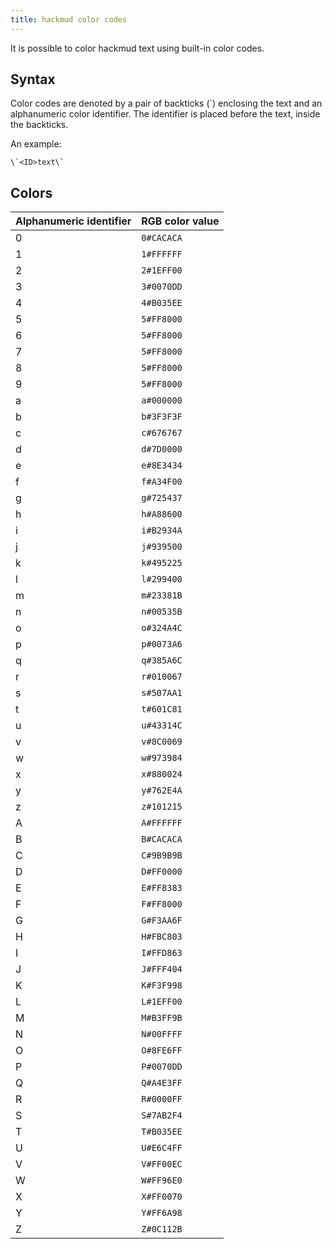 ```yaml
---
title: hackmud color codes
---
```


It is possible to color hackmud text using built-in color codes.

## Syntax

Color codes are denoted by a pair of backticks (`) enclosing the text and an alphanumeric color identifier.
The identifier is placed before the text, inside the backticks.

An example:

```
\`<ID>text\`
```

## Colors

| Alphanumeric identifier | RGB color value |
| ----------------------- | --------------- |
| 0                       | `0#CACACA`      |
| 1                       | `1#FFFFFF`      |
| 2                       | `2#1EFF00`      |
| 3                       | `3#0070DD`      |
| 4                       | `4#B035EE`      |
| 5                       | `5#FF8000`      |
| 6                       | `5#FF8000`      |
| 7                       | `5#FF8000`      |
| 8                       | `5#FF8000`      |
| 9                       | `5#FF8000`      |
| a                       | `a#000000`      |
| b                       | `b#3F3F3F`      |
| c                       | `c#676767`      |
| d                       | `d#7D0000`      |
| e                       | `e#8E3434`      |
| f                       | `f#A34F00`      |
| g                       | `g#725437`      |
| h                       | `h#A88600`      |
| i                       | `i#B2934A`      |
| j                       | `j#939500`      |
| k                       | `k#495225`      |
| l                       | `l#299400`      |
| m                       | `m#23381B`      |
| n                       | `n#00535B`      |
| o                       | `o#324A4C`      |
| p                       | `p#0073A6`      |
| q                       | `q#385A6C`      |
| r                       | `r#010067`      |
| s                       | `s#507AA1`      |
| t                       | `t#601C81`      |
| u                       | `u#43314C`      |
| v                       | `v#8C0069`      |
| w                       | `w#973984`      |
| x                       | `x#880024`      |
| y                       | `y#762E4A`      |
| z                       | `z#101215`      |
| A                       | `A#FFFFFF`      |
| B                       | `B#CACACA`      |
| C                       | `C#9B9B9B`      |
| D                       | `D#FF0000`      |
| E                       | `E#FF8383`      |
| F                       | `F#FF8000`      |
| G                       | `G#F3AA6F`      |
| H                       | `H#FBC803`      |
| I                       | `I#FFD863`      |
| J                       | `J#FFF404`      |
| K                       | `K#F3F998`      |
| L                       | `L#1EFF00`      |
| M                       | `M#B3FF9B`      |
| N                       | `N#00FFFF`      |
| O                       | `O#8FE6FF`      |
| P                       | `P#0070DD`      |
| Q                       | `Q#A4E3FF`      |
| R                       | `R#0000FF`      |
| S                       | `S#7AB2F4`      |
| T                       | `T#B035EE`      |
| U                       | `U#E6C4FF`      |
| V                       | `V#FF00EC`      |
| W                       | `W#FF96E0`      |
| X                       | `X#FF0070`      |
| Y                       | `Y#FF6A98`      |
| Z                       | `Z#0C112B`      |
